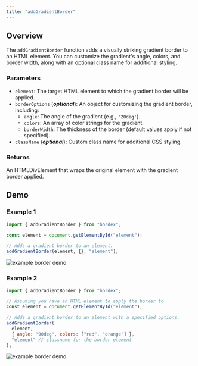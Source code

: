 ```yaml
---
title: "addGradientBorder"
---
```


## Overview

The `addGradientBorder` function adds a visually striking gradient border to an HTML element. You can customize the gradient's angle, colors, and border width, along with an optional class name for additional styling.

### Parameters

- `element`: The target HTML element to which the gradient border will be applied.
- `borderOptions` (**_optional_**): An object for customizing the gradient border, including:
  - `angle`: The angle of the gradient (e.g., `'20deg'`).
  - `colors`: An array of color strings for the gradient.
  - `borderWidth`: The thickness of the border (default values apply if not specified).
- `className` (**_optional_**): Custom class name for additional CSS styling.

### Returns

An HTMLDivElement that wraps the original element with the gradient border applied.

## Demo

<NoteAdmonition />

### Example 1

```js
import { addGradientBorder } from "bordex";

const element = document.getElementById("element");

// Adds a gradient border to an element.
addGradientBorder(element, {}, "element");
```

![example border demo](/border-style-images/gradient-border-demo.jpg)

### Example 2

```js
import { addGradientBorder } from "bordex";

// Assuming you have an HTML element to apply the border to
const element = document.getElementById("element");

// Adds a gradient border to an element with a specified options.
addGradientBorder(
  element,
  { angle: "90deg", colors: ["red", "orange"] },
  "element" // classname for the border element
);
```

![example border demo](/border-style-images/gradient-border-demo-options.jpg)
